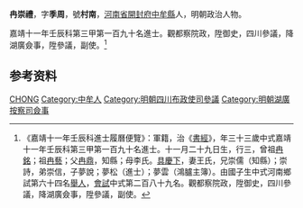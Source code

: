 {{明清人物信息框
| 姓名 = 冉崇禮
| 原名 =
| 圖片名稱= 
| 圖片大小 =
| 圖片說明 = 
| 最高職務 =
| 國家 = 大明 
| 爵位 =
| 籍貫 = [[河南省|河南省]][[開封府|開封府]][[中牟縣|中牟縣]]
| 族裔 = 
| 旗籍 = 
| 字號 = 
| 諡號 =
| 出生日期 = 十一月二十九日
| 出生地點 =
| 逝世日期 = 
| 逝世地點 =
| 墓葬 =
| 配偶 = 王氏
| 親屬 = 曾祖[[冉銘|冉銘]]，祖[[冉藝|冉藝]]，父[[冉鼎|冉鼎]]，母李氏
| 出身 =
* 嘉靖十一年壬辰科進士
| 經歷 =
| 著作 =  
}}
'''冉崇禮'''{{BD|1500年||？年||}}，字'''季周'''，號'''村南'''，[[河南省|河南省]][[開封府|開封府]][[中牟縣|中牟縣]]人，明朝政治人物。

嘉靖十一年壬辰科第三甲第一百九十名進士。觀都察院政，陞御史，四川參議，降湖廣僉事，陞參議，副使。<ref>《嘉靖十一年壬辰科進士履曆便覽》：軍籍，治《[[書經|書經]]》，年三十三歲中式嘉靖十一年壬辰科第三甲第一百九十名進士。十一月二十九日生，行三，曾祖[[冉銘|冉銘]]；祖[[冉藝|冉藝]]；父[[冉鼎|冉鼎]]，知縣；母李氏。[[具慶下|具慶下]]，妻王氏，兄崇儒（知縣）；崇詩，弟崇信，子夢說；夢松（進士）；夢雲（鴻臚主簿）。由國子生中式河南鄉試第六十四名[[舉人|舉人]]，[[會試|會試]]中式第二百八十九名。觀都察院政，陞御史，四川參議，降湖廣僉事，陞參議，副使。</ref>

== 参考资料 ==
{{reflist}}

{{嘉靖十一年壬辰科殿试金榜}}

{{Authority control}}
{{DEFAULTSORT:Ran冉}}
[[Category:冉姓|CHONG]]
[[Category:中牟人|Category:中牟人]]
[[Category:明朝四川布政使司參議|Category:明朝四川布政使司參議]]
[[Category:明朝湖廣按察司僉事|Category:明朝湖廣按察司僉事]]


{{明朝人物小作品}}